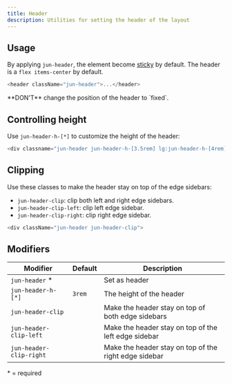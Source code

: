 ```yaml
---
title: Header
description: Utilities for setting the header of the layout
---
```


## Usage

By applying `jun-header`, the element become [sticky](https://developer.mozilla.org/en-US/docs/Web/CSS/position#sticky) by default.
The header is a `flex items-center` by default.

```js
<header className="jun-header">...</header>
```

<Callout title="⚠️ Warning">
  **DON'T** change the position of the header to `fixed`.
</Callout>

## Controlling height

Use `jun-header-h-[*]` to customize the height of the header:

```js
<div classname="jun-header jun-header-h-[3.5rem] lg:jun-header-h-[4rem]">
```

## Clipping

Use these classes to make the header stay on top of the edge sidebars:

- `jun-header-clip`: clip both left and right edge sidebars.
- `jun-header-clip-left`: clip left edge sidebar.
- `jun-header-clip-right`: clip right edge sidebar.

```js
<div className="jun-header jun-header-clip">
```

<ComponentPreview name="header-clip" preview />

## Modifiers

| Modifier                | Default | Description                                           |
| ----------------------- | ------- | ----------------------------------------------------- |
| `jun-header` \*         |         | Set as header                                         |
| `jun-header-h-[*]`      | `3rem`  | The height of the header                              |
| `jun-header-clip`       |         | Make the header stay on top of both edge sidebars     |
| `jun-header-clip-left`  |         | Make the header stay on top of the left edge sidebar  |
| `jun-header-clip-right` |         | Make the header stay on top of the right edge sidebar |

\* = required
